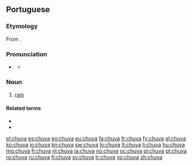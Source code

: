 {{also|chůva}}
==Portuguese==

===Etymology===
From {{etyl|la|pt}} {{term|pluvia|lang=la}}.

===Pronunciation===
* {{a|PT}} {{IPA|/'ʃuvɐ/|lang=pt}}
** {{audio|Pt chuva.ogg|Audio}}

===Noun===
{{pt-noun|f}}

# [[rain]]

====Related terms====
* {{l|pt|chover}}
* {{l|pt|chuvoso}}

[[el:chuva]]
[[es:chuva]]
[[eo:chuva]]
[[eu:chuva]]
[[fa:chuva]]
[[fr:chuva]]
[[fy:chuva]]
[[gl:chuva]]
[[ko:chuva]]
[[io:chuva]]
[[kn:chuva]]
[[sw:chuva]]
[[lo:chuva]]
[[lt:chuva]]
[[li:chuva]]
[[hu:chuva]]
[[mg:chuva]]
[[fj:chuva]]
[[nl:chuva]]
[[ja:chuva]]
[[no:chuva]]
[[oc:chuva]]
[[pl:chuva]]
[[pt:chuva]]
[[ro:chuva]]
[[ru:chuva]]
[[fi:chuva]]
[[sv:chuva]]
[[tr:chuva]]
[[vo:chuva]]
[[zh:chuva]]